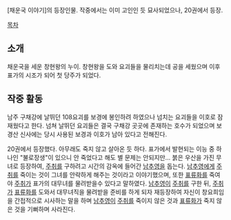 [채운국 이야기]의 등장인물. 작중에서는 이미 고인인 듯 묘사되었으나, 20권에서 등장.


[[목차]]
== 소개 ==

채운국을 세운 창현왕의 누이. 창현왕을 도와 요괴들을 물리치는데 공을 세웠으며 이후 표가의 시조가 되어 첫 당주가 되었다. 

== 작중 활동 ==

남주 구채강에 날뛰던 108요괴를 보경에 봉인하려 하였으나 넘치는 요괴들을 이호로 잠재웠다고 한다. 넘쳐 날뛰던 요괴들은 결국 구채강 곳곳에 존재하는 호수가 되었으며 보경산 신사에는 당시 사용된 보경과 이호가 남아 있다고 전해진다. 

20권에서 등장했다. 아무래도 죽지 않고 살아온 듯 하다. 표가에서 발현되는 이능 중 하나인 "불로장생"이 있으니 안 죽었다고 해도 별 문제는 안되지만... 붉은 우산을 가진 무녀로 등장하여, [[주취]]를 구하려고 시간의 감옥에 들어간 [[남추영]]을 돕는다. [[남추영]]에게 [[주취]]를 죽이는 것이 그녀를 안락하게 해주는 것이라고 이야기했으며, 또한 [[표류화]]를 죽여야 [[주취]]가 표가의 대무녀를 물려받을수 있다고 말하였다. [[남추영]]이 [[주취]]를 구한 뒤, [[주취]]가 [[표류화]]를 도와서 대무녀직을 물려받을 준비를 하게 되자 재등장하여 자신이 창요희임을 간접적으로 시사하는 말을 하며 [[남추영]]이 [[주취]]를 죽이지 않은 것과 [[표류화]]가 죽지 않은 것을 기뻐하며 사라진다.  
